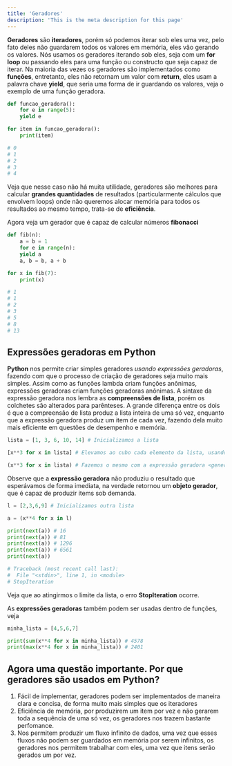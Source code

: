 ```yaml
---
title: 'Geradores'
description: 'This is the meta description for this page'
---
```


**Geradores** são **iteradores**, porém só podemos iterar sob eles uma vez, pelo fato deles não guardarem todos os valores em memória, eles vão gerando os valores. Nós usamos os geradores iterando sob eles, seja com um **for loop** ou passando eles para uma função ou constructo que seja capaz de iterar. Na maioria das vezes os geradores são implementados como **funções**, entretanto, eles não retornam um valor com **return**, eles usam a palavra chave **yield**, que seria uma forma de ir guardando os valores, veja o exemplo de uma função geradora.

```python
def funcao_geradora():
    for e in range(5):
	yield e

for item in funcao_geradora():
    print(item)

# 0
# 1
# 2
# 3
# 4
```

Veja que nesse caso não há muita utilidade, geradores são melhores para calcular **grandes quantidades** de resultados (particularmente cálculos que envolvem loops) onde não queremos alocar memória para todos os resultados ao mesmo tempo, trata-se de **eficiência**. 

Agora veja um gerador que é capaz de calcular números **fibonacci**

```python
def fib(n):
    a = b = 1
    for e in range(n):
	yield a
	a, b = b, a + b

for x in fib(7):
    print(x)

# 1
# 1
# 2
# 3
# 5
# 8
# 13
```

## Expressões geradoras em **Python**

**Python** nos permite criar simples geradores *usando expressões geradoras*, fazendo com que o processo de criação de geradores seja muito mais simples. Assim como as funções lambda criam funções anônimas, expressões geradoras criam funções geradoras anônimas. A sintaxe da expressão geradora nos lembra as **compreensões de lista**, porém os colchetes são alterados para parênteses. A grande diferença entre os dois é que a compreensão de lista produz a lista inteira de uma só vez, enquanto que a expressão geradora produz um item de cada vez, fazendo dela muito mais eficiente em questões de desempenho e memória.

```python
lista = [1, 3, 6, 10, 14] # Inicializamos a lista

[x**3 for x in lista] # Elevamos ao cubo cada elemento da lista, usando uma compreensão de lista [1, 27, 216, 1000, 2744]

(x**3 for x in lista) # Fazemos o mesmo com a expressão geradora <generator object <genexpr> at 0x7f720eedb3b8>
```

Observe que a **expressão geradora** não produziu o resultado que esperávamos de forma imediata, na verdade retornou um **objeto gerador**, que é capaz de produzir items sob demanda.

```python
l = [2,3,6,9] # Inicializamos outra lista

a = (x**4 for x in l)

print(next(a)) # 16
print(next(a)) # 81
print(next(a)) # 1296
print(next(a)) # 6561
print(next(a)) 

# Traceback (most recent call last):
#  File "<stdin>", line 1, in <module>
# StopIteration
```

Veja que ao atingirmos o limite da lista, o erro **StopIteration** ocorre. 

As **expressões geradoras** também podem ser usadas dentro de funções, veja

```python
minha_lista = [4,5,6,7]

print(sum(x**4 for x in minha_lista)) # 4578
print(max(x**4 for x in minha_lista)) # 2401
```

## Agora uma questão importante. Por que geradores são usados em Python?

1. Fácil de implementar, geradores podem ser implementados de maneira clara e concisa, de forma muito mais simples que os iteradores
2. Eficiência de memória, por produzirem um item por vez e não gerarem toda a sequência de uma só vez, os geradores nos trazem bastante perfomance.
3. Nos permitem produzir um fluxo infinito de dados, uma vez que esses fluxos não podem ser guardados em memória por serem infinitos, os geradores nos permitem trabalhar com eles, uma vez que itens serão gerados um por vez.


